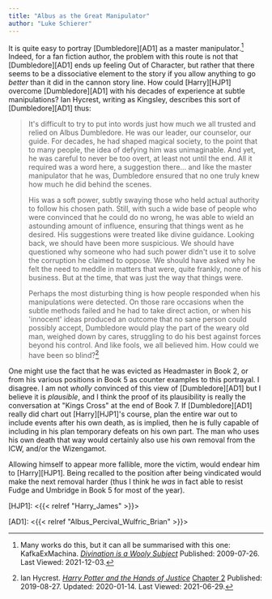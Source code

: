 ```yaml
---
title: "Albus as the Great Manipulator"
author: "Luke Schierer"
---
```


It is quite easy to portray [Dumbledore][AD1] as a master
manipulator.[^211203-1]  Indeed, for a fan fiction author, the problem with
this route is not that [Dumbledore][AD1] ends up feeling Out of Character, but
rather that there seems to be a dissociative element to the story if you allow
anything to go *better* than it did in the cannon story line.  How could
[Harry][HJP1] overcome [Dumbledore][AD1] with his decades of experience at
subtle manipulations? Ian Hycrest, writing as Kingsley, describes this sort of
[Dumbledore][AD1] thus:

> It's difficult to try to put into words just how much we all trusted and
> relied on Albus Dumbledore. He was our leader, our counselor, our guide. For
> decades, he had shaped magical society, to the point that to many people, the
> idea of defying him was unimaginable. And yet, he was careful to never be too
> overt, at least not until the end. All it required was a word here, a
> suggestion there… and like the master manipulator that he was, Dumbledore
> ensured that no one truly knew how much he did behind the scenes.
> 
> His was a soft power, subtly swaying those who held actual authority to follow
> his chosen path. Still, with such a wide base of people who were convinced
> that he could do no wrong, he was able to wield an astounding amount of
> influence, ensuring that things went as he desired. His suggestions were
> treated like divine guidance. Looking back, we should have been more
> suspicious. We should have questioned why someone who had such power didn't
> use it to solve the corruption he claimed to oppose. We should have asked why
> he felt the need to meddle in matters that were, quite frankly, none of his
> business. But at the time, that was just the way that things were.
> 
> Perhaps the most disturbing thing is how people responded when his
> manipulations were detected. On those rare occasions when the subtle methods
> failed and he had to take direct action, or when his 'innocent' ideas
> produced an outcome that no sane person could possibly accept, Dumbledore
> would play the part of the weary old man, weighed down by cares, struggling
> to do his best against forces beyond his control. And like fools, we all
> believed him.  How could we have been so blind?[^20210629-1]

One might use the fact that he was evicted as Headmaster in Book 2, or from his
various positions in Book 5 as counter examples to this portrayal.  I disagree.
I am not *wholly* convinced of this view of [Dumbledore][AD1] but I believe it is
*plausible*, and I think the proof of its plausibility is really the
conversation at "Kings Cross" at the end of Book 7.  If [Dumbledore][AD1] really
did chart out [Harry][HJP1]'s course, plan the entire war out to include events
after his own death, as is implied, then he is fully capable of including in his
plan temporary defeats on his own part.  The man who uses his own death that way
would certainly also use his own removal from the ICW, and/or the Wizengamot.  

Allowing himself to appear more fallible, more the victim, would endear him to
[Harry][HJP1].  Being recalled to the position after being vindicated would
make the next removal harder (thus I think he *was* in fact able to resist
Fudge and Umbridge in Book 5 for most of the year).  

[HJP1]: <{{< relref "Harry_James" >}}>

[AD1]: <{{< relref "Albus_Percival_Wulfric_Brian" >}}>

[^211203-1]: Many works do this, but it can all be summarised with this one:
    KafkaExMachina. _[Divination is a Wooly Subject](https://www.fanfiction.net/s/5251162)_
    Published: 2009-07-26. Last Viewed: 2021-12-03.

[^20210629-1]: Ian Hycrest.
    _[Harry Potter and the Hands of Justice](https://www.fanfiction.net/s/13374289)_
    [Chapter 2](https://www.fanfiction.net/s/13374289/2/Harry-Potter-and-the-Hands-of-Justice)
    Published: 2019-08-27. Updated: 2020-01-14. Last Viewed: 2021-06-29. 
